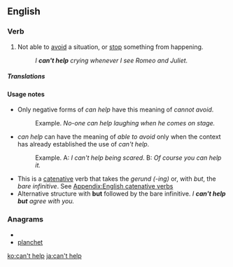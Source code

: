 ==English==

===Verb===
{{infl|en|verb|head=[[can't]] [[help]]}}

# Not able to [[avoid]] a situation, or [[stop]] something from happening.
#:''I '''can't help''' crying whenever I see Romeo and Juliet.''

=====Translations=====
{{trans-top|}}
{{trans-mid}}
{{trans-bottom}}

====Usage notes====
*Only negative forms of ''can help'' have this meaning of ''cannot avoid''.
*:Example. ''No-one can help laughing when he comes on stage.''
*''can help'' can have the meaning of ''able to avoid'' only when the context has already established the use of ''can't help''.
*:Example. A: ''I can't help being scared''. B: ''Of course you can help it.''
* This is a [[catenative]] verb that takes the ''gerund (-ing)'' or, with ''but'', the ''bare infinitive''. See [[Appendix:English catenative verbs]]
* Alternative structure with '''but''' followed by the bare infinitive. ''I '''can't help but''' agree with you.''

===Anagrams===
* {{alphagram|acehlnpt}}
* [[planchet#English|planchet]]


[[ko:can't help]]
[[ja:can't help]]